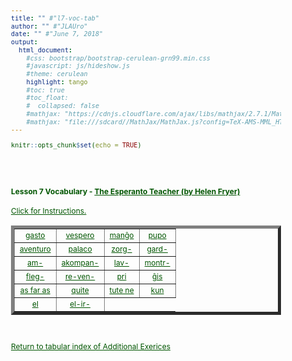 ```yaml
---
title: "" #"l7-voc-tab"
author: "" #"JLAUro"
date: "" #"June 7, 2018"
output: 
  html_document:
    #css: bootstrap/bootstrap-cerulean-grn99.min.css
    #javascript: js/hideshow.js
    #theme: cerulean
    highlight: tango
    #toc: true
    #toc_float: 
    #  collapsed: false
    #mathjax: "https://cdnjs.cloudflare.com/ajax/libs/mathjax/2.7.1/MathJax.js?config=TeX-AMS-MML_HTMLorMML"
    #mathjax: "file:///sdcard//MathJax/MathJax.js?config=TeX-AMS-MML_HTMLorMML"
---
```


```r
knitr::opts_chunk$set(echo = TRUE)
```

<style>
a, body { 
color: #005500; 
font-size: 12px; 
}	

a:visited { color: #009900; }

[id^='tr'] {
display: none;
}

mark {
padding: 3px 3px;
text-align: left;
font-style: italic;
font-size: 10px;
background-color: #007700;
color: white;
margin-top: 0px;
margin-left: 5px;
}

</style>

<script type='text/javascript'>
function toggle_visibility(id) {
var e = document.getElementById(id);
e.style.display = ((e.style.display!='block') ? 'block' : 'none');
}
</script>

<br/><br/>

<p>
<h4>Lesson 7 Vocabulary - <a  href=http://www.gutenberg.org/files/8177/8177-h/8177-h.htm>The Esperanto Teacher (by Helen Fryer)</a> <br/></h4>
<a id='r0' href='#' onclick="toggle_visibility('tr0');">
Click for Instructions.</a>
<div id='tr0'>
&nbsp;
<mark>Click on each link to toggle the English translation.  Reload page to turn off all translations.</mark>
</div>
</p>

<table width='100%' border='5px' cellspacing='5px' cellpadding='5px'>
<tr id='r1'>
<td align='center' valign='middle'><a id='item1' href='#r0' onclick="toggle_visibility('tr1');">gasto</a>
<div id='tr1'><mark>guest</mark></div></td>

<td align='center' valign='middle'><a id='item2' href='#r0' onclick="toggle_visibility('tr2');">vespero</a>
<div id='tr2'><mark>evening</mark></div></td>

<td align='center' valign='middle'><a id='item3' href='#r0' onclick="toggle_visibility('tr3');">manĝo</a>
<div id='tr3'><mark>meal</mark></div></td>

<td align='center' valign='middle'><a id='item4' href='#r0' onclick="toggle_visibility('tr4');">pupo</a>
<div id='tr4'><mark>doll</mark></div></td>
</tr>
<tr id='r2'>

<td align='center' valign='middle'><a id='item5' href='#r1' onclick="toggle_visibility('tr5');">aventuro</a>
<div id='tr5'><mark>adventure</mark></div></td>

<td align='center' valign='middle'><a id='item6' href='#r1' onclick="toggle_visibility('tr6');">palaco</a>
<div id='tr6'><mark>palace</mark></div></td>

<td align='center' valign='middle'><a id='item7' href='#r1' onclick="toggle_visibility('tr7');">zorg-</a>
<div id='tr7'><mark>take care of</mark></div></td>

<td align='center' valign='middle'><a id='item8' href='#r1' onclick="toggle_visibility('tr8');">gard-</a>
<div id='tr8'><mark>guard</mark></div></td>
</tr>
<tr id='r3'>

<td align='center' valign='middle'><a id='item9' href='#r2' onclick="toggle_visibility('tr9');">am-</a>
<div id='tr9'><mark>love</mark></div></td>

<td align='center' valign='middle'><a id='item10' href='#r2' onclick="toggle_visibility('tr10');">akompan-</a>
<div id='tr10'><mark>accompany</mark></div></td>

<td align='center' valign='middle'><a id='item11' href='#r2' onclick="toggle_visibility('tr11');">lav-</a>
<div id='tr11'><mark>wash</mark></div></td>

<td align='center' valign='middle'><a id='item12' href='#r2' onclick="toggle_visibility('tr12');">montr-</a>
<div id='tr12'><mark>show</mark></div></td>
</tr>
<tr id='r4'>

<td align='center' valign='middle'><a id='item13' href='#r3' onclick="toggle_visibility('tr13');">fleg-</a>
<div id='tr13'><mark>tend take care of</mark></div></td>

<td align='center' valign='middle'><a id='item14' href='#r3' onclick="toggle_visibility('tr14');">re-ven-</a>
<div id='tr14'><mark>come back</mark></div></td>

<td align='center' valign='middle'><a id='item15' href='#r3' onclick="toggle_visibility('tr15');">pri</a>
<div id='tr15'><mark>concerning about</mark></div></td>

<td align='center' valign='middle'><a id='item16' href='#r3' onclick="toggle_visibility('tr16');">ĝis</a>
<div id='tr16'><mark>until</mark></div></td>
</tr>
<tr id='r5'>

<td align='center' valign='middle'><a id='item17' href='#r4' onclick="toggle_visibility('tr17');">as far as</a>
<div id='tr17'><mark>tute</mark></div></td>

<td align='center' valign='middle'><a id='item18' href='#r4' onclick="toggle_visibility('tr18');">quite</a>
<div id='tr18'><mark>wholly</mark></div></td>

<td align='center' valign='middle'><a id='item19' href='#r4' onclick="toggle_visibility('tr19');">tute ne</a>
<div id='tr19'><mark>not at all</mark></div></td>

<td align='center' valign='middle'><a id='item20' href='#r4' onclick="toggle_visibility('tr20');">kun</a>
<div id='tr20'><mark>with</mark></div></td>
</tr>
<tr id='r6'>

<td align='center' valign='middle'><a id='item21' href='#r5' onclick="toggle_visibility('tr21');">el</a>
<div id='tr21'><mark>out of</mark></div></td>

<td align='center' valign='middle'><a id='item22' href='#r5' onclick="toggle_visibility('tr22');">el-ir-</a>
<div id='tr22'><mark>go out of</mark></div></td>

</tr>
</table>
<br/>
<p>
<a href=addExercises.html>Return to tabular index of Additional Exerices</a>
</p>


